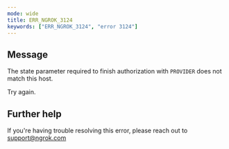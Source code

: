 ```yaml
---
mode: wide
title: ERR_NGROK_3124
keywords: ["ERR_NGROK_3124", "error 3124"]
---
```


## Message

The state parameter required to finish authorization with `PROVIDER` does not match this host.

Try again.

## Further help

If you're having trouble resolving this error, please reach out to [support@ngrok.com](mailto:support@ngrok.com?subject=Help%20with%20ERR_NGROK_3124)
